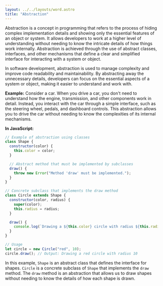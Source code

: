 ```yaml
---
layout: ../../layouts/word.astro
title: "Abstraction"
---
```

Abstraction is a concept in programming that refers to the process of hiding complex implementation details and showing only the essential features of an object or system. It allows developers to work at a higher level of understanding without needing to know the intricate details of how things work internally. Abstraction is achieved through the use of abstract classes, interfaces, and other mechanisms that define a clear and simplified interface for interacting with a system or object.

In software development, abstraction is used to manage complexity and improve code readability and maintainability. By abstracting away the unnecessary details, developers can focus on the essential aspects of a system or object, making it easier to understand and work with.

**Example:**
Consider a car. When you drive a car, you don't need to understand how the engine, transmission, and other components work in detail. Instead, you interact with the car through a simple interface, such as the steering wheel, pedals, and dashboard controls. This abstraction allows you to drive the car without needing to know the complexities of its internal mechanisms.

**In JavaScript:**
```javascript
// Example of abstraction using classes
class Shape {
  constructor(color) {
    this.color = color;
  }

  // Abstract method that must be implemented by subclasses
  draw() {
    throw new Error("Method 'draw' must be implemented.");
  }
}

// Concrete subclass that implements the draw method
class Circle extends Shape {
  constructor(color, radius) {
    super(color);
    this.radius = radius;
  }

  draw() {
    console.log(`Drawing a ${this.color} circle with radius ${this.radius}`);
  }
}

// Usage
let circle = new Circle("red", 10);
circle.draw(); // Output: Drawing a red circle with radius 10
```

In this example, `Shape` is an abstract class that defines the interface for shapes. `Circle` is a concrete subclass of `Shape` that implements the `draw` method. The `draw` method is an abstraction that allows us to draw shapes without needing to know the details of how each shape is drawn.